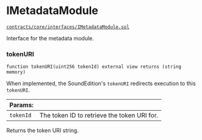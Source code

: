 # IMetadataModule

[`contracts/core/interfaces/IMetadataModule.sol`](https://github.com/soundxyz/sound-protocol/blob/master/contracts/core/interfaces/IMetadataModule.sol)

Interface for the metadata module.

### tokenURI

```solidity
function tokenURI(uint256 tokenId) external view returns (string memory)
```

When implemented, the SoundEdition's `tokenURI` redirects execution to this `tokenURI`.

| Params:   |                                             |
| --------- | ------------------------------------------- |
| `tokenId` | The token ID to retrieve the token URI for. |

Returns the token URI string.
